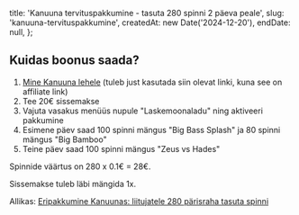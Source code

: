 
  title: 'Kanuuna tervituspakkumine - tasuta 280 spinni 2 päeva peale',
  slug: 'kanuuna-tervituspakkumine',
  createdAt: new Date('2024-12-20'),
  endDate: null,
};

<ArticleHeader image={headerImage} title={metadata.title} />

<BonusValid date={metadata.endDate} />

<BonusUsed slug={metadata.slug} />

## Kuidas boonus saada?

1. [Mine Kanuuna lehele](https://tasutakasiino.com/go/kanuuna) (tuleb just kasutada siin olevat linki, kuna see on affiliate link)
2. Tee 20€ sissemakse
3. Vajuta vasakus menüüs nupule "Laskemoonaladu" ning aktiveeri pakkumine
4. Esimene päev saad 100 spinni mängus "Big Bass Splash" ja 80 spinni mängus "Big Bamboo"
5. Teine päev saad 100 spinni mängus "Zeus vs Hades"

Spinnide väärtus on 280 x 0.1€ = 28€.

Sissemakse tuleb läbi mängida 1x.

Allikas: [Eripakkumine Kanuunas: liitujatele 280 pärisraha tasuta spinni](https://tasutakasiino.com/kanuuna-eksklusiivne-tervitusboonus/)
